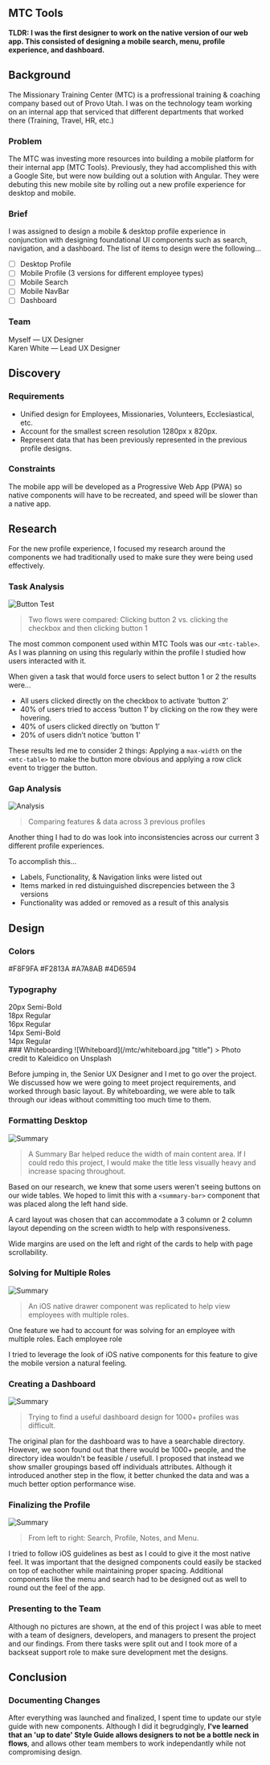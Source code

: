 

<Article>

# MTC Tools
**TLDR: I was the first designer to work on the native version of our web app. This consisted of designing a mobile search, menu, profile experience, and dashboard.**



## Background
The Missionary Training Center (MTC) is a profressional training & coaching company based out of Provo Utah. I was on the technology team working on an internal app that serviced that different departments that worked there (Training, Travel, HR, etc.)

### Problem
The MTC was investing more resources into building a mobile platform for their internal app (MTC Tools). Previously, they had accomplished this with a Google Site, but were now building out a solution with Angular. They were debuting this new mobile site by rolling out a new profile experience for desktop and mobile.

### Brief

I was assigned to design a mobile & desktop profile experience in conjunction with designing foundational UI components such as search, navigation, and a dashboard. The list of items to design were the following...

* [ ] Desktop Profile
* [ ] Mobile Profile (3 versions for different employee types)
* [ ] Mobile Search
* [ ] Mobile NavBar
* [ ] Dashboard

### Team

Myself — UX Designer<br />
Karen White — Lead UX Designer



## Discovery

### Requirements

- Unified design for Employees, Missionaries, Volunteers, Ecclesiastical, etc.
- Account for the smallest screen resolution 1280px x 820px.
- Represent data that has been previously represented in the previous profile designs.

### Constraints

The mobile app will be developed as a Progressive Web App (PWA) so native components will have to be recreated, and speed will be slower than a native app.



## Research

For the new profile experience, I focused my research around the components we had traditionally used to make sure they were being used effectively. 
### Task Analysis

![Button Test](/mtc/buttonTest.png "title")
> Two flows were compared: Clicking button 2 vs. clicking the checkbox and then clicking button 1

The most common component used within MTC Tools was our `<mtc-table>`. As I was planning on using this regularly within the profile I studied how users interacted with it.

When given a task that would force users to select button 1 or 2 the results were...

- All users clicked directly on the checkbox to activate ‘button 2’
- 40% of users tried to access ‘button 1’ by clicking on the row they were hovering.
- 40% of users clicked directly on ‘button 1’
- 20% of users didn’t notice 'button 1'

These results led me to consider 2 things: Applying a `max-width` on the `<mtc-table>` to make the button more obvious and applying a row click event to trigger the button.

### Gap Analysis
![Analysis](/mtc/analysis.png "title")
> Comparing features & data across 3 previous profiles

Another thing I had to do was look into inconsistencies across our current 3 different profile experiences.

To accomplish this...

- Labels, Functionality, & Navigation links were listed out
- Items marked in red distuinguished discrepencies between the 3 versions
- Functionality was added or removed as a result of this analysis

## Design
### Colors

<Wrapper gridWidth={4}>
  <Container width={1} bgColor={'#F8F9FA'}><ColorBlock color={'black'}>#F8F9FA</ColorBlock></Container>
  <Container width={1} bgColor={'#F2813A'}><ColorBlock color={'black'}>#F2813A</ColorBlock></Container>
  <Container width={1} bgColor={'#A7A8AB'}><ColorBlock color={'black'}>#A7A8AB</ColorBlock></Container>
  <Container width={1} bgColor={'#4D6594'}><ColorBlock color={'white'}>#4D6594</ColorBlock></Container>
</Wrapper>

### Typography

<div style={{fontFamily: 'Open Sans'}, {paddingTop: '16px'}}>
  <div style={{fontWeight: 600, fontSize: '20px'}}>20px Semi-Bold</div>
  <div style={{fontWeight: 400, fontSize: '18px'}}>18px Regular</div>
  <div style={{fontWeight: 400, fontSize: '16px'}}>16px Regular</div>
  <div style={{fontWeight: 600, fontSize: '14px'}}>14px Semi-Bold</div>
  <div style={{fontWeight: 400, fontSize: '14px'}}>14px Regular</div>
</div>
### Whiteboarding
![Whiteboard](/mtc/whiteboard.jpg "title")
> Photo credit to Kaleidico on Unsplash

Before jumping in, the Senior UX Designer and I met to go over the project. We discussed how we were going to meet project requirements, and worked through basic layout. By whiteboarding, we were able to talk through our ideas without committing too much time to them. 


### Formatting Desktop

![Summary](/mtc/mtc_hero.png "title")
> A Summary Bar helped reduce the width of main content area. If I could redo this project, I would make the title less visually heavy and increase spacing throughout.

Based on our research, we knew that some users weren't seeing buttons on our wide tables. We hoped to limit this with a `<summary-bar>` component that was placed along the left hand side.

A card layout was chosen that can accommodate a 3 column or 2 column layout depending on the screen width to help with responsiveness.

Wide margins are used on the left and right of the cards to help with page scrollability.

### Solving for Multiple Roles
![Summary](/mtc/mtc_employee.png "title")
> An iOS native drawer component was replicated to help view employees with multiple roles.

One feature we had to account for was solving for an employee with multiple roles. Each employee role 

I tried to leverage the look of iOS native components for this feature to give the mobile version a natural feeling.

### Creating a Dashboard
![Summary](/mtc/mtc_home.png "title")
> Trying to find a useful dashboard design for 1000+ profiles was difficult. 

The original plan for the dashboard was to have a searchable directory. However, we soon found out that there would be 1000+ people, and the directory idea wouldn't be feasible / usefull. I proposed that instead we show smaller groupings based off individuals attributes. Although it introduced another step in the flow, it better chunked the data and was a much better option performance wise.

### Finalizing the Profile
![Summary](/mtc/mtc_profiles.png "title")
> From left to right: Search, Profile, Notes, and Menu.

I tried to follow iOS guidelines as best as I could to give it the most native feel. It was important that the designed components could easily be stacked on top of eachother while maintaining proper spacing. Additional components like the menu and search had to be designed out as well to round out the feel of the app.

### Presenting to the Team
Although no pictures are shown, at the end of this project I was able to meet with a team of designers, developers, and managers to present the project and our findings. From there tasks were split out and I took more of a backseat support role to make sure development met the designs.



## Conclusion

### Documenting Changes
After everything was launched and finalized, I spent time to update our style guide with new components. Although I did it begrudgingly, **I've learned that an 'up to date' Style Guide allows designers to not be a bottle neck in flows**, and allows other team members to work independantly while not compromising design.


</Article>